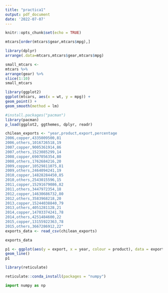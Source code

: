```yaml
---
title: "practica1"
output: pdf_document
date: '2022-07-07'
---
```


```r
knitr::opts_chunk$set(echo = TRUE)
```
```r
mtcars[order(mtcars$gear,mtcars$mpg),]
```

```r
library(dplyr)
arrange(.data=mtcars,mtcars$gear,mtcars$mpg)
```
```r
small_mtcars <-
mtcars %>%
arrange(gear) %>%
slice(1:10)
small_mtcars
```
```r
library(ggplot2)
ggplot(mtcars, aes(x = wt, y = mpg)) +
geom_point() +
geom_smooth(method = lm)
```
```r
#install.packages("pacman")
library(pacman)
p_load(ggplot2, ggthemes, dplyr, readr)
```
```r
chilean_exports <- "year,product,export,percentage
2006,copper,4335009500,81
2006,others,1016726518,19
2007,copper,9005361914,86
2007,others,1523085299,14
2008,copper,6907056354,80
2008,others,1762684216,20
2009,copper,10529811075,81
2009,others,2464094241,19
2010,copper,14828284450,85
2010,others,2543015596,15
2011,copper,15291679086,82
2011,others,3447972354,18
2012,copper,14630686732,80
2012,others,3583968218,20
2013,copper,15244038840,79
2013,others,4051281128,21
2014,copper,14703374241,78
2014,others,4251484600,22
2015,copper,13155922363,78
2015,others,3667286912,22"
exports_data <- read_csv(chilean_exports)
```
```r
exports_data
```

```r
p1 <- ggplot(aes(y = export, x = year, colour = product), data = exports_data) +
geom_line()
p1
```
```r
library(reticulate)
```
```r
reticulate::conda_install(packages = "numpy")
```

```python
import numpy as np
```

